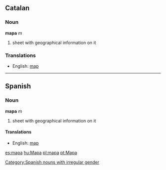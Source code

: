 ==Catalan==
===Noun===
'''mapa''' ''m''

#sheet with geographical information on it

===Translations===
*English: [[map]]

----
==Spanish==
===Noun===
'''mapa''' ''m''

#sheet with geographical information on it

====Translations====
*English: [[map]]

[[Category:Spanish nouns with irregular gender]]

[[es:mapa]]
[[hu:Mapa]]
[[pl:mapa]]
[[pt:Mapa]]